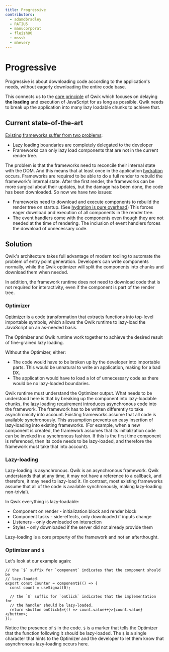 ```yaml
---
title: Progressive
contributors:
  - adamdbradley
  - RATIU5
  - manucorporat
  - fleish80
  - msssk
  - mhevery
---
```


# Progressive

Progressive is about downloading code according to the application's needs, without eagerly downloading the entire code base.

This connects us to the [core principle](../../concepts/think-qwik/index.mdx) of Qwik which focuses on delaying **the loading** and execution of JavaScript for as long as possible. Qwik needs to break up the application into many lazy loadable chunks to achieve that.

## Current state-of-the-art

[Existing frameworks suffer from two problems](https://www.builder.io/blog/dont-blame-the-developer-for-what-the-frameworks-did):

- Lazy loading boundaries are completely delegated to the developer
- Frameworks can only lazy load components that are not in the current render tree.

The problem is that the frameworks need to reconcile their internal state with the DOM. And this means that at least once in the application [hydration](../../concepts/resumable/#resumable-vs-hydration) occurs. Frameworks are required to be able to do a full render to rebuild the framework's internal state. After the first render, the frameworks can be more surgical about their updates, but the damage has been done, the code has been downloaded. So now we have two issues:

- Frameworks need to download and execute components to rebuild the render tree on startup. (See [hydration is pure overhead](https://www.builder.io/blog/hydration-is-pure-overhead)) This forces eager download and execution of all components in the render tree.
- The event handlers come with the components even though they are not needed at the time of rendering. The inclusion of event handlers forces the download of unnecessary code.

## Solution

Qwik's architecture takes full advantage of modern tooling to automate the problem of entry point generation. Developers can write components normally, while the Qwik optimizer will split the components into chunks and download them when needed.

In addition, the framework runtime does not need to download code that is not required for interactivity, even if the component is part of the render tree.

### Optimizer

[Optimizer](../../advanced/optimizer/index.mdx) is a code transformation that extracts functions into top-level importable symbols, which allows the Qwik runtime to lazy-load the JavaScript on an as-needed basis.

The Optimizer and Qwik runtime work together to achieve the desired result of fine-grained lazy loading.

Without the Optimizer, either:

- The code would have to be broken up by the developer into importable parts. This would be unnatural to write an application, making for a bad DX.
- The application would have to load a lot of unnecessary code as there would be no lazy-loaded boundaries.

Qwik runtime must understand the Optimizer output. What needs to be understood here is that by breaking up the component into lazy-loadable chunks, the lazy loading requirement introduces asynchronous code into the framework. The framework has to be written differently to take asynchronicity into account. Existing frameworks assume that all code is available synchronously. This assumption prevents an easy insertion of lazy-loading into existing frameworks. (For example, when a new component is created, the framework assumes that its initialization code can be invoked in a synchronous fashion. If this is the first time component is referenced, then its code needs to be lazy-loaded, and therefore the framework must take that into account).

### Lazy-loading

Lazy-loading is asynchronous. Qwik is an asynchronous framework. Qwik understands that at any time, it may not have a reference to a callback, and therefore, it may need to lazy-load it. (In contrast, most existing frameworks assume that all of the code is available synchronously, making lazy-loading non-trivial).

In Qwik everything is lazy-loadable:

- Component on render - initialization block and render block
- Component tasks - side-effects, only downloaded if inputs change
- Listeners - only downloaded on interaction
- Styles - only downloaded if the server did not already provide them

Lazy-loading is a core property of the framework and not an afterthought.

### Optimizer and `$`

Let's look at our example again:

```tsx
// the `$` suffix for `component` indicates that the component should be
// lazy-loaded.
export const Counter = component$(() => {
  const count = useSignal(0);

  // the `$` suffix for `onClick` indicates that the implementation for
  // the handler should be lazy-loaded.
  return <button onClick$={() => count.value++}>{count.value}</button>;
});
```

Notice the presence of `$` in the code. `$` is a marker that tells the Optimizer that the function
following it should be lazy-loaded. The `$` is a single character that hints to the Optimizer and the developer to let them know
that asynchronous lazy-loading occurs here.
